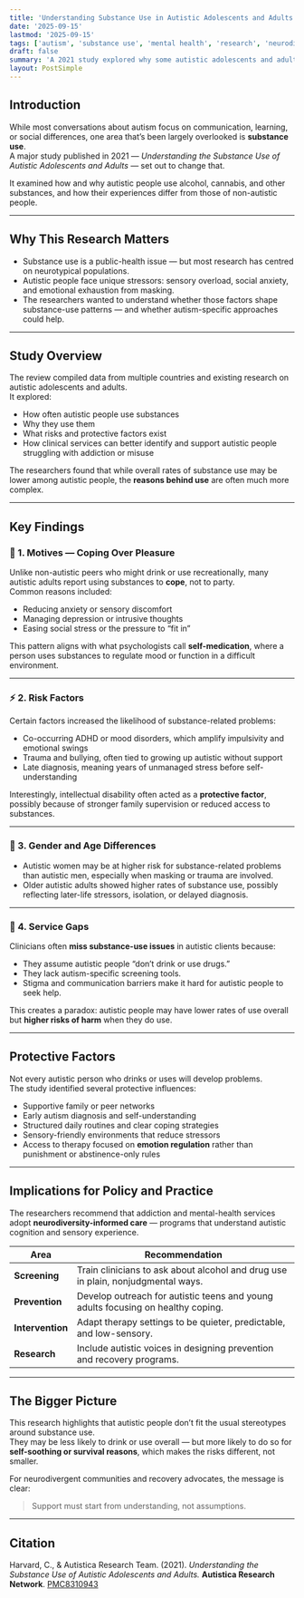 ```yaml
---
title: 'Understanding Substance Use in Autistic Adolescents and Adults'
date: '2025-09-15'
lastmod: '2025-09-15'
tags: ['autism', 'substance use', 'mental health', 'research', 'neurodiversity']
draft: false
summary: 'A 2021 study explored why some autistic adolescents and adults use substances, highlighting how motives and risks differ from the general population — and what can be done to provide better support.'
layout: PostSimple
---
```


## Introduction

While most conversations about autism focus on communication, learning, or social differences, one area that’s been largely overlooked is **substance use**.  
A major study published in 2021 — _Understanding the Substance Use of Autistic Adolescents and Adults_ — set out to change that.

It examined how and why autistic people use alcohol, cannabis, and other substances, and how their experiences differ from those of non-autistic people.

<TOCInline toc={props.toc} exclude="Introduction" />

---

## Why This Research Matters

- Substance use is a public-health issue — but most research has centred on neurotypical populations.
- Autistic people face unique stressors: sensory overload, social anxiety, and emotional exhaustion from masking.
- The researchers wanted to understand whether those factors shape substance-use patterns — and whether autism-specific approaches could help.

---

## Study Overview

The review compiled data from multiple countries and existing research on autistic adolescents and adults.  
It explored:

- How often autistic people use substances
- Why they use them
- What risks and protective factors exist
- How clinical services can better identify and support autistic people struggling with addiction or misuse

The researchers found that while overall rates of substance use may be lower among autistic people, the **reasons behind use** are often much more complex.

---

## Key Findings

### 💬 1. Motives — Coping Over Pleasure

Unlike non-autistic peers who might drink or use recreationally, many autistic adults report using substances to **cope**, not to party.  
Common reasons included:

- Reducing anxiety or sensory discomfort
- Managing depression or intrusive thoughts
- Easing social stress or the pressure to “fit in”

This pattern aligns with what psychologists call **self-medication**, where a person uses substances to regulate mood or function in a difficult environment.

---

### ⚡ 2. Risk Factors

Certain factors increased the likelihood of substance-related problems:

- Co-occurring ADHD or mood disorders, which amplify impulsivity and emotional swings
- Trauma and bullying, often tied to growing up autistic without support
- Late diagnosis, meaning years of unmanaged stress before self-understanding

Interestingly, intellectual disability often acted as a **protective factor**, possibly because of stronger family supervision or reduced access to substances.

---

### 🧩 3. Gender and Age Differences

- Autistic women may be at higher risk for substance-related problems than autistic men, especially when masking or trauma are involved.
- Older autistic adults showed higher rates of substance use, possibly reflecting later-life stressors, isolation, or delayed diagnosis.

---

### 🧠 4. Service Gaps

Clinicians often **miss substance-use issues** in autistic clients because:

- They assume autistic people “don’t drink or use drugs.”
- They lack autism-specific screening tools.
- Stigma and communication barriers make it hard for autistic people to seek help.

This creates a paradox: autistic people may have lower rates of use overall but **higher risks of harm** when they do use.

---

## Protective Factors

Not every autistic person who drinks or uses will develop problems.  
The study identified several protective influences:

- Supportive family or peer networks
- Early autism diagnosis and self-understanding
- Structured daily routines and clear coping strategies
- Sensory-friendly environments that reduce stressors
- Access to therapy focused on **emotion regulation** rather than punishment or abstinence-only rules

---

## Implications for Policy and Practice

The researchers recommend that addiction and mental-health services adopt **neurodiversity-informed care** — programs that understand autistic cognition and sensory experience.

| Area             | Recommendation                                                                   |
| ---------------- | -------------------------------------------------------------------------------- |
| **Screening**    | Train clinicians to ask about alcohol and drug use in plain, nonjudgmental ways. |
| **Prevention**   | Develop outreach for autistic teens and young adults focusing on healthy coping. |
| **Intervention** | Adapt therapy settings to be quieter, predictable, and low-sensory.              |
| **Research**     | Include autistic voices in designing prevention and recovery programs.           |

---

## The Bigger Picture

This research highlights that autistic people don’t fit the usual stereotypes around substance use.  
They may be less likely to drink or use overall — but more likely to do so for **self-soothing or survival reasons**, which makes the risks different, not smaller.

For neurodivergent communities and recovery advocates, the message is clear:

> Support must start from understanding, not assumptions.

---

## Citation

Harvard, C., & Autistica Research Team. (2021). _Understanding the Substance Use of Autistic Adolescents and Adults._ **Autistica Research Network**. [PMC8310943](https://www.ncbi.nlm.nih.gov/pmc/articles/PMC8310943)
